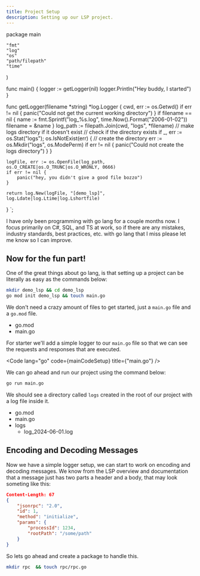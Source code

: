 ```yaml
---
title: Project Setup
description: Setting up our LSP project.
---
```


package main

	"fmt"
	"log"
	"os"
	"path/filepath"
	"time"
)

func main() {
	logger := getLogger(nil)
	logger.Println("Hey buddy, I started")
}

func getLogger(filename *string) *log.Logger {
	cwd, err := os.Getwd()
	if err != nil {
		panic("Could not get the current working directory")
	}
	if filename == nil {
		name := fmt.Sprintf("log_%s.log", time.Now().Format("2006-01-02"))
		filename = &name
	}
	log_path := filepath.Join(cwd, "logs", *filename)
	// make logs directory if it doesn't exist
	// check if the directory exists
	if _, err := os.Stat("logs"); os.IsNotExist(err) {
		// create the directory
		err := os.Mkdir("logs", os.ModePerm)
		if err != nil {
			panic("Could not create the logs directory")
		}
	}

	logFile, err := os.OpenFile(log_path, os.O_CREATE|os.O_TRUNC|os.O_WRONLY, 0666)
	if err != nil {
		panic("hey, you didn't give a good file bozzo")
	}

	return log.New(logFile, "[demo_lsp]", log.Ldate|log.Ltime|log.Lshortfile)
}
`;

<Aside type="danger" title="Heads up!">
    I have only been programming with go lang for a couple months now.
    I focus primarily on C#, SQL, and TS at work, so if there are any mistakes, industry standards, best practices, etc. with go lang that I miss please let me know so I can improve.
</Aside>

## Now for the fun part!

One of the great things about go lang, is that setting up a project can be literally as easy as the commands below:
```bash
mkdir demo_lsp && cd demo_lsp
go mod init demo_lsp && touch main.go
```
We don't need a crazy amount of files to get started, just a `main.go` file and a `go.mod` file.

<FileTree>

- go.mod
- main.go

</FileTree>

For starter we'll add a simple logger to our `main.go` file so that we can see the requests and responses that are executed.

<Code lang="go" code={mainCodeSetup} title={"main.go"} />

We can go ahead and run our project using the command below:
```bash
go run main.go
```

We should see a directory called `logs` created in the root of our project with a log file inside it.


<FileTree>

- go.mod
- main.go
- logs
    - log_2024-06-01.log

</FileTree>

## Encoding and Decoding Messages

Now we have a simple logger setup, we can start to work on encoding and decoding messages.
We know from the LSP overview and documentation that a message just has two parts a header and a body, that may look someting like this:

```json
Content-Length: 67
{
    "jsonrpc": "2.0",
    "id": 1,
    "method": "initialize",
    "params": {
        "processId": 1234,
        "rootPath": "/some/path"
    }
}
```

So lets go ahead and create a package to handle this.

```bash
mkdir rpc  && touch rpc/rpc.go
```

